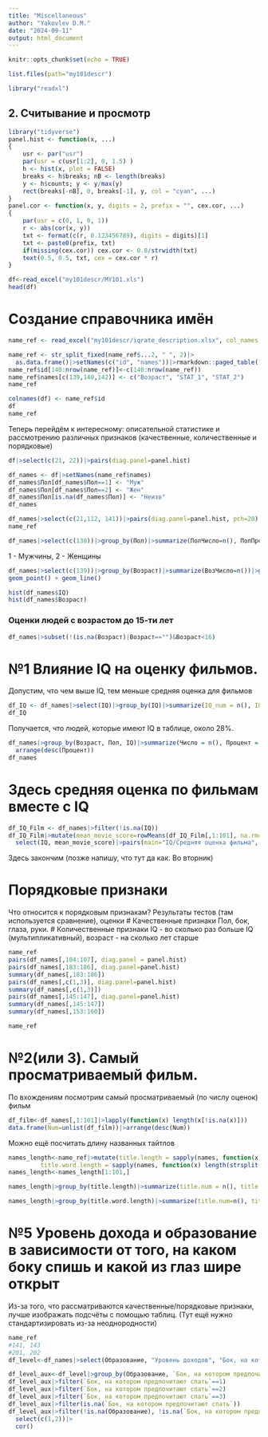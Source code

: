 ```yaml
---
title: "Miscellaneous"
author: "Yakovlev D.M."
date: "2024-09-11"
output: html_document
---
```


```r
knitr::opts_chunk$set(echo = TRUE)
```

```r
list.files(path="my101descr")
```

```r
library("readxl")
```

## 2. Считывание и просмотр

```r
library("tidyverse")
panel.hist <- function(x, ...)
{
    usr <- par("usr")
    par(usr = c(usr[1:2], 0, 1.5) )
    h <- hist(x, plot = FALSE)
    breaks <- h$breaks; nB <- length(breaks)
    y <- h$counts; y <- y/max(y)
    rect(breaks[-nB], 0, breaks[-1], y, col = "cyan", ...)
}
panel.cor <- function(x, y, digits = 2, prefix = "", cex.cor, ...)
{
    par(usr = c(0, 1, 0, 1))
    r <- abs(cor(x, y))
    txt <- format(c(r, 0.123456789), digits = digits)[1]
    txt <- paste0(prefix, txt)
    if(missing(cex.cor)) cex.cor <- 0.8/strwidth(txt)
    text(0.5, 0.5, txt, cex = cex.cor * r)
}
```

```r
df<-read_excel("my101descr/MY101.xls")
head(df)
```
# Создание справочника имён

```r
name_ref <- read_excel("my101descr/iqrate_description.xlsx", col_names = FALSE)

name_ref <- str_split_fixed(name_ref$...2, " ", 2)|>
  as.data.frame()|>setNames(c("id", "names"))|>rmarkdown::paged_table()
name_ref$id[140:nrow(name_ref)]<-c(140:nrow(name_ref))
name_ref$names[c(139,140,142)] <- c("Возраст", "STAT_1", "STAT_2")
name_ref
```

```r
colnames(df) <- name_ref$id
df
name_ref
```
Теперь перейдём к интересному: описательной статистике и рассмотрению различных признаков
(качественные, количественные и порядковые)

```r
df|>select(c(21, 22))|>pairs(diag.panel=panel.hist)
```

```r
df_names <- df|>setNames(name_ref$names)
df_names$Пол[df_names$Пол==1] <- "Муж"
df_names$Пол[df_names$Пол==2] <- "Жен"
df_names$Пол[is.na(df_names$Пол)] <- "Неизв"
df_names
```

```r
df_names|>select(c(21,112, 141))|>pairs(diag.panel=panel.hist, pch=20)
name_ref
```

```r
df_names|>select(c(138))|>group_by(Пол)|>summarize(ПолЧисло=n(), ПолПроцент = n()/nrow(df_names))
```

1 - Мужчины, 2 - Женщины

```r
df_names|>select(c(139))|>group_by(Возраст)|>summarize(ВозЧисло=n())|>ggplot(aes(x = Возраст, y = ВозЧисло)) + theme_bw()+
geom_point() + geom_line()
```

```r
hist(df_names$IQ)
hist(df_names$Возраст)
```
### Оценки людей с возрастом до 15-ти лет

```r
df_names|>subset(!(is.na(Возраст)|Возраст=="")&Возраст<16)
```

#  №1 Влияние IQ на оценку фильмов. 
Допустим, что чем выше IQ, тем меньше средняя оценка для фильмов
```r
df_IQ <- df_names|>select(IQ)|>group_by(IQ)|>summarize(IQ_num = n(), IQ_prob = n()/nrow(df_names))
df_IQ
```
Получается, что людей, которые имеют IQ в таблице, около 28%.

```r
df_names|>group_by(Возраст, Пол, IQ)|>summarize(Число = n(), Процент = n()/nrow(df_names))|>
  arrange(desc(Процент))
df_names
```

# Здесь средняя оценка по фильмам вместе с IQ

```r
df_IQ_Film <- df_names|>filter(!is.na(IQ))
df_IQ_Film|>mutate(mean_movie_score=rowMeans(df_IQ_Film[,1:101], na.rm=TRUE))|>
  select(IQ, mean_movie_score)|>pairs(main="IQ/Средняя оценка фильма", pch=20, diag.panel = panel.hist)
```

Здесь закончим (позже напишу, что тут да как. Во вторник)

# Порядковые признаки
Что относится к порядковым признакам? Результаты тестов (там используется сравнение),
оценки
# Качественные признаки
Пол, бок, глаза, руки.
# Количественные признаки
IQ - во сколько раз больше IQ (мультипликативный), возраст - на сколько лет старше 

```r
name_ref
pairs(df_names[,104:107], diag.panel = panel.hist)
pairs(df_names[,183:186], diag.panel=panel.hist)
summary(df_names[,183:186])
pairs(df_names[,c(1,3)], diag.panel=panel.hist)
summary(df_names[,c(1,3)])
pairs(df_names[,145:147], diag.panel=panel.hist)
summary(df_names[,145:147])
summary(df_names[,153:160])
```

```r
name_ref
```
# №2(или 3). Самый просматриваемый фильм.
По вхождениям посмотрим самый просматриваемый (по числу оценок) фильм

```r
df_film<-df_names[,1:101]|>lapply(function(x) length(x[!is.na(x)]))
data.frame(Num=unlist(df_film))|>arrange(desc(Num))
```
Можно ещё посчитать длину названных тайтлов
```r
names_length<-name_ref|>mutate(title.length = sapply(names, function(x) nchar(x)), 
         title.word.length = sapply(names, function(x) length(strsplit(x, " ")[[1]])))
names_length<-names_length[1:101,]
```

```r
names_length|>group_by(title.length)|>summarize(title.num = n(), title.prob = n()/nrow(names_length))|>arrange(desc(title.num))
```

```r
names_length|>group_by(title.word.length)|>summarize(title.num=n(), title.prob=n()/nrow(names_length))|>arrange(desc(title.num))
```

# №5 Уровень дохода и образование в зависимости от того, на каком боку спишь и какой из глаз шире открыт

Из-за того, что рассматриваются качественные/порядковые признаки, лучше изображать подсчёты с помощью таблиц. (Тут ещё нужно стандартизировать из-за неоднородности)
```r
name_ref
#141, 143
#201, 202
df_level<-df_names|>select(Обpазование, "Уpовень доходов", "Бок, на котором предпочитают спать", "Глаз, который обычно шире открыт")

df_level_aux<-df_level|>group_by(Обpазование, `Бок, на котором предпочитают спать`)|>summarize(Число=n(), Процент=n()/nrow(df_level))|>arrange(desc(Число))
df_level_aux|>filter(`Бок, на котором предпочитают спать`==1)
df_level_aux|>filter(`Бок, на котором предпочитают спать`==2)
df_level_aux|>filter(`Бок, на котором предпочитают спать`==3)
df_level_aux|>filter(is.na(`Бок, на котором предпочитают спать`))
df_level_aux|>filter(!is.na(Обpазование), !is.na(`Бок, на котором предпочитают спать`))|>
  select(c(1,2))|>
  cor()
```
